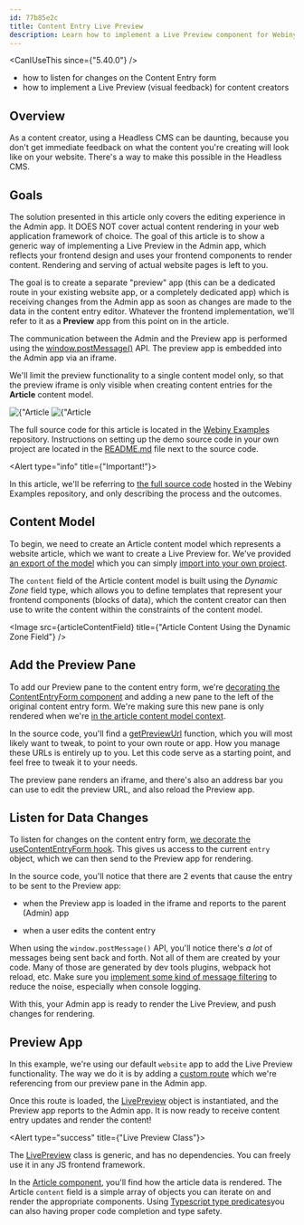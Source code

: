 ```yaml
---
id: 77b85e2c
title: Content Entry Live Preview
description: Learn how to implement a Live Preview component for Webiny Headless CMS.
---
```



<CanIUseThis since={"5.40.0"} />

<WhatYouWillLearn>

- how to listen for changes on the Content Entry form
- how to implement a Live Preview (visual feedback) for content creators

</WhatYouWillLearn>

## Overview

As a content creator, using a Headless CMS can be daunting, because you don't get immediate feedback on what the content you're creating will look like on your website. There's a way to make this possible in the Headless CMS.

## Goals

<Alert type="warning" title="Content Preview Only!">

The solution presented in this article only covers the editing experience in the Admin app. It
DOES NOT cover actual content rendering in your web application framework of choice. The goal of
this article is to show a generic way of implementing a Live Preview in the Admin app, which
reflects your frontend design and uses your frontend components to render content. Rendering and
serving of actual website pages is left to you.

</Alert>

The goal is to create a separate "preview" app (this can be a dedicated route in your existing website app, or a completely dedicated app) which is receiving changes from the Admin app as soon as changes are made to the data in the content entry editor. Whatever the frontend implementation, we'll refer to it as a **Preview** app from this point on in the article.

The communication between the Admin and the Preview app is performed using the [window.postMessage()](https://developer.mozilla.org/en-US/docs/Web/API/Window/postMessage) API. The preview app is embedded into the Admin app via an iframe.

We'll limit the preview functionality to a single content model only, so that the preview iframe is only visible when creating content entries for the **Article** content model.

<Gallery>
  <Image src={editorWithPreview} title={"Article Entry Editor with Preview"} />
  <Image src={articleModel} title={"Article Content Model"} />
</Gallery>

<Alert type="warning" title="Using the Source Code">

The full source code for this article is located in the [Webiny Examples](https://github.com/webiny/webiny-examples/tree/master/cms-live-preview/5.40.x) repository. Instructions on setting up the demo source code in your own project are located in the [README.md](https://github.com/webiny/webiny-examples/tree/master/cms-live-preview/5.40.x/README.md) file next to the source code.

</Alert>

<Alert type="info" title={"Important!"}>

In this article, we'll be referring to [the full source
code](https://github.com/webiny/webiny-examples/tree/master/cms-live-preview/5.40.x) hosted
in the Webiny Examples repository, and only describing the process and the outcomes.

</Alert>

## Content Model

To begin, we need to create an Article content model which represents a website article, which we want to create a Live Preview for. We've provided [an export of the model](https://github.com/webiny/webiny-examples/blob/master/cms-live-preview/5.40.x/article-model.json) which you can simply [import into your own project](/docs/user-guides/headless-cms/advanced/import-export-content-models#importing-content-models).

The `content` field of the Article content model is built using the _Dynamic Zone_ field type, which allows you to define templates that represent your frontend components (blocks of data), which the content creator can then use to write the content within the constraints of the content model.

<Image src={articleContentField} title={"Article Content Using the Dynamic Zone Field"} />

## Add the Preview Pane

To add our Preview pane to the content entry form, we're [decorating the ContentEntryForm component](https://github.com/webiny/webiny-examples/blob/master/cms-live-preview/5.40.x/extensions/admin/src/AddPreviewPane.tsx) and adding a new pane to the left of the original content entry form. We're making sure this new pane is only rendered when we're [in the article content model context](https://github.com/webiny/webiny-examples/blob/master/cms-live-preview/5.40.x/extensions/admin/src/AddPreviewPane.tsx#L19-L23).

In the source code, you'll find a [getPreviewUrl](https://github.com/webiny/webiny-examples/blob/master/cms-live-preview/5.40.x/extensions/admin/src/getPreviewUrl.ts) function, which you will most likely want to tweak, to point to your own route or app. How you manage these URLs is entirely up to you. Let this code serve as a starting point, and feel free to tweak it to your needs.

The preview pane renders an iframe, and there's also an address bar you can use to edit the preview URL, and also reload the Preview app.

## Listen for Data Changes

To listen for changes on the content entry form, [we decorate the useContentEntryForm hook](https://github.com/webiny/webiny-examples/blob/master/cms-live-preview/5.40.x/extensions/admin/src/LivePreviewEditor.ts). This gives us access to the current `entry` object, which we can then send to the Preview app for rendering.

In the source code, you'll notice that there are 2 events that cause the entry to be sent to the Preview app:

- when the Preview app is loaded in the iframe and reports to the parent (Admin) app

- when a user edits the content entry

<Alert type="info" title="Filter Window Messages">

When using the `window.postMessage()` API, you'll notice there's _a lot_ of messages being sent back and forth. Not all of them are created by your code. Many of those are generated by dev tools plugins, webpack hot reload, etc. Make sure you [implement some kind of message filtering](https://github.com/webiny/webiny-examples/blob/master/cms-live-preview/5.40.x/extensions/admin/src/useLivePreview.ts#L32-L34) to reduce the noise, especially when console logging.

</Alert>

With this, your Admin app is ready to render the Live Preview, and push changes for rendering.

## Preview App

In this example, we're using our default `website` app to add the Live Preview functionality. The way we do it is by adding a [custom route](https://github.com/webiny/webiny-examples/blob/master/cms-live-preview/5.40.x/extensions/website/src/index.tsx) which we're referencing from our preview pane in the Admin app.

Once this route is loaded, the [LivePreview](https://github.com/webiny/webiny-examples/blob/master/cms-live-preview/5.40.x/extensions/website/src/LivePreview.ts) object is instantiated, and the Preview app reports to the Admin app. It is now ready to receive content entry updates and render the content!

<Alert type="success" title={"Live Preview Class"}>

The [LivePreview](https://github.com/webiny/webiny-examples/blob/master/cms-live-preview/5.40.x/extensions/website/src/LivePreview.ts) class is generic, and has no dependencies. You can freely use it in any JS frontend framework.

</Alert>

In the [Article component](https://github.com/webiny/webiny-examples/blob/master/cms-live-preview/5.40.x/extensions/website/src/Article/Article.tsx), you'll find how the article data is rendered. The Article `content` field is a simple array of objects you can iterate on and render the appropriate components. Using [Typescript type predicates](https://www.typescriptlang.org/docs/handbook/2/narrowing.html#using-type-predicates)you can also having proper code completion and type safety.
